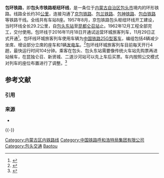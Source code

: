 {{NoteTA
|1=zh-cn:旅行; zh-hk:行車;
}}
{{Infobox rail system-route
|box_width=
|rail_name=包环铁路
|banner_color=blue
|locale={{CHN}}[[内蒙古自治区|内蒙古自治区]][[包头市|包头市]]
|service_type=
|begin_operation=
|end_operation=
|operation_note=
|system_length=30 km
|length_in_operation=
|total_length=
|line_title= 线路
|stations=8
|route_title=列車
|main_stations=[[包头站|包头站]]、[[包头西站|包头西站]]
|max_speed=
|track_gauge={{standard gauge}}（[[标准轨|标准轨]]）
|operator=
|route_map={{bs-map|inline=1|map=
\\\\CONTg\~~ ~~ ~~ ~~{{nowrap|{{RoutemapRoute|Licon=u|[[京包铁路|京包铁路]]往[[北京站|北京]]方向}}}}
{{nowrap|{{RoutemapRoute|Licon=u|[[包石铁路|包石铁路]]往[[水磨滩站|水磨滩]]方向}}}}~~ ~~ ~~! !\CONTg\\\DST\~~ ~~[[包头东站|包头东站]]
\ABZgl+l\STRq\STRq\ABZgr\
[[二道沙河站|二道沙河站]]~~ ! !\HST\\\HST\~~ ~~[[万水泉站|万水泉站]]
[[新贤城站|新贤城站]]~~ ! !\HST\\\ABZg+l\CONTfq~~ ~~ ~~ ~~{{nowrap|{{RoutemapRoute|Licon=r|[[包神铁路|包神铁路]]往[[神木站_(陕西省)|神木]]方向}}}}
{{nowrap|{{RoutemapRoute|Licon=l|[[包白铁路|包白铁路]]往[[白云鄂博站|白云鄂博]]方向}}}}~~ ~~ ~~ ! !CONTgq\ABZgr+r\\\BHF\~~ ~~[[包头站|包头站]]
\STR\\\ABZgl+l\CONTfq~~ ~~ ~~ ~~{{nowrap|{{RoutemapRoute|Licon=r|[[包西铁路|包西铁路]]往{{站|新丰镇}}方向}}}}
WASSERq\WBRÜCKE1\WASSERq\WASSERq\WBRÜCKE1\WASSERq ~~ ~~ ~~跨越[[昆都仑河|昆都仑河]]
[[昆都仑召站|昆都仑召站]]~~ ! !\HST\\\STR\
\xABZgl\STRq\DSTq\ABZg+r\~~ ~~[[包头北站|包头北站]]
[[包头钢铁公司|包头钢铁公司]]专用线~~ ~~ ! !\exSTR\\\BHF\~~ ~~[[包头西站|包头西站]]
\exSTRl\exSTRq\exSTRq\eABZgr\
\\\\CONTf\~~ ~~ ~~ ~~{{nowrap|{{RoutemapRoute|Licon=u|[[包兰铁路|包兰铁路]]往[[兰州站|兰州]]方向}}}}
}}
}}
'''包环铁路'''，即'''包头市铁路枢纽环线'''，是一条位于[[内蒙古自治区|内蒙古自治区]][[包头市|包头市]]境内的环形铁路。线路全长约30[[公里|公里]]，连接沟通了[[京包铁路|京包铁路]]、[[包兰铁路|包兰铁路]]、[[包神铁路|包神铁路]]、[[包白铁路|包白铁路]]等铁路干线。全线共有车站8座。1957年8月，京包铁路包头枢纽环线开工建设，当时环线全长29.2公里，自[[包头东站|包头东站]]至[[昆都仑召站|昆都仑召站]]止。1962年12月工程全部完工，交付使用。包环线于2016年11月18日开通试运营环城旅客列车，11月29日正式开通<ref>{{Cite web |url=http://www.northnews.cn/2016/1130/2319729.shtml |title=自治区首条环城铁路快车正式开通运行 |access-date=2016-12-13 |archive-url=https://web.archive.org/web/20161220044955/http://www.northnews.cn/2016/1130/2319729.shtml |archive-date=2016-12-20 |dead-url=yes }}</ref>。包环线环城旅客列车使用车辆为[[中国铁路25G型客车|中国铁路25G型客车]]，编组包括4辆减少坐席、增设部分立席的座车和1辆[[发电车|发电车]]。<ref>{{cite news|url=http://news.baotounews.com.cn/baotounews/ms/2016/1118/523728.shtml|title=好激动！包头环城快速列车今天呼啸而来！这可是内蒙古首条城市轨道交通线路|publisher=包头新闻网|date=2016-11-18|accessdate=2016-11-18|archive-url=https://web.archive.org/web/20161118165155/http://news.baotounews.com.cn/baotounews/ms/2016/1118/523728.shtml|archive-date=2016-11-18|dead-url=yes}}</ref>包环线环城旅客列车目前每天开行4趟，最快运行时间104分钟。乘客在包头、包头东站需要像传统火车站先购票再进站候车，在昆独仑召、新贤城、二道沙河站可以先上车后买票。车内按照公交模式对列车的座位布置进行了调整。<ref name="test run">{{Cite web |url=http://www.gov.cn/xinwen/2016-12/02/content_5141969.htm |title=呼铁局试开行包头环城快速旅客列车 |access-date=2021-12-13 |archive-date=2021-12-13 |archive-url=https://web.archive.org/web/20211213024027/http://www.gov.cn/xinwen/2016-12/02/content_5141969.htm |dead-url=no }}</ref>

== 参考文献 ==
=== 引用 ===
{{Reflist}}

=== 来源 ===
{{refbegin}}
* {{cite book |authors=马千里、王开济 |title=《中国铁路建筑编年简史（1881-1981）》|location=北京 |publisher=中国铁道出版社 |year=1983 }}
{{refend}}

{{-}}
{{包环铁路}}
{{中国铁路|nocat}}
{{中华人民共和国的市郊铁路}}
[[Category:内蒙古区内铁路线|Category:内蒙古区内铁路线]]
[[Category:中国铁路呼和浩特局集团有限公司|Category:中国铁路呼和浩特局集团有限公司]]
[[Category:包头交通|Category:包头交通]]
[[Category:铁路环线|Baotou]]